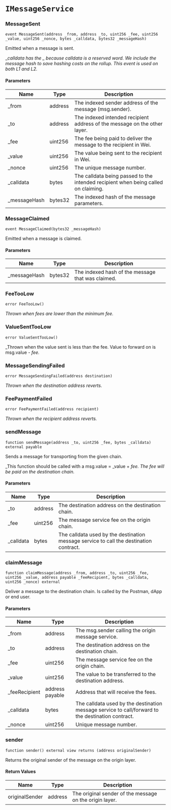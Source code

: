 # `IMessageService`

### MessageSent

```solidity
event MessageSent(address _from, address _to, uint256 _fee, uint256 _value, uint256 _nonce, bytes _calldata, bytes32 _messageHash)
```

Emitted when a message is sent.

__calldata has the _ because calldata is a reserved word.
We include the message hash to save hashing costs on the rollup.
This event is used on both L1 and L2._

#### Parameters

| Name | Type | Description |
| ---- | ---- | ----------- |
| _from | address | The indexed sender address of the message (msg.sender). |
| _to | address | The indexed intended recipient address of the message on the other layer. |
| _fee | uint256 | The fee being paid to deliver the message to the recipient in Wei. |
| _value | uint256 | The value being sent to the recipient in Wei. |
| _nonce | uint256 | The unique message number. |
| _calldata | bytes | The calldata being passed to the intended recipient when being called on claiming. |
| _messageHash | bytes32 | The indexed hash of the message parameters. |

### MessageClaimed

```solidity
event MessageClaimed(bytes32 _messageHash)
```

Emitted when a message is claimed.

#### Parameters

| Name | Type | Description |
| ---- | ---- | ----------- |
| _messageHash | bytes32 | The indexed hash of the message that was claimed. |

### FeeTooLow

```solidity
error FeeTooLow()
```

_Thrown when fees are lower than the minimum fee._

### ValueSentTooLow

```solidity
error ValueSentTooLow()
```

_Thrown when the value sent is less than the fee.
Value to forward on is msg.value - _fee._

### MessageSendingFailed

```solidity
error MessageSendingFailed(address destination)
```

_Thrown when the destination address reverts._

### FeePaymentFailed

```solidity
error FeePaymentFailed(address recipient)
```

_Thrown when the recipient address reverts._

### sendMessage

```solidity
function sendMessage(address _to, uint256 _fee, bytes _calldata) external payable
```

Sends a message for transporting from the given chain.

_This function should be called with a msg.value = _value + _fee. The fee will be paid on the destination chain._

#### Parameters

| Name | Type | Description |
| ---- | ---- | ----------- |
| _to | address | The destination address on the destination chain. |
| _fee | uint256 | The message service fee on the origin chain. |
| _calldata | bytes | The calldata used by the destination message service to call the destination contract. |

### claimMessage

```solidity
function claimMessage(address _from, address _to, uint256 _fee, uint256 _value, address payable _feeRecipient, bytes _calldata, uint256 _nonce) external
```

Deliver a message to the destination chain.
Is called by the Postman, dApp or end user.

#### Parameters

| Name | Type | Description |
| ---- | ---- | ----------- |
| _from | address | The msg.sender calling the origin message service. |
| _to | address | The destination address on the destination chain. |
| _fee | uint256 | The message service fee on the origin chain. |
| _value | uint256 | The value to be transferred to the destination address. |
| _feeRecipient | address payable | Address that will receive the fees. |
| _calldata | bytes | The calldata used by the destination message service to call/forward to the destination contract. |
| _nonce | uint256 | Unique message number. |

### sender

```solidity
function sender() external view returns (address originalSender)
```

Returns the original sender of the message on the origin layer.

#### Return Values

| Name | Type | Description |
| ---- | ---- | ----------- |
| originalSender | address | The original sender of the message on the origin layer. |

